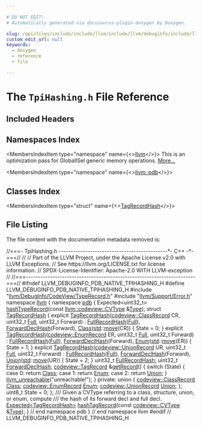 ```yaml
---

# DO NOT EDIT!
# Automatically generated via docusaurus-plugin-doxygen by Doxygen.

slug: /api/files/include/include/llvm/include/llvm/debuginfo/include/llvm/debuginfo/pdb/include/llvm/debuginfo/pdb/native/tpihashing-h
custom_edit_url: null
keywords:
  - doxygen
  - reference
  - file

---
```





# The `TpiHashing.h` File Reference

<DoxygenPage pluginConfig={pluginConfig}>



## Included Headers

<IncludesList>
<IncludesListItem
  filePath="llvm/DebugInfo/CodeView/TypeRecord.h"
  permalink="/docs/api/files/include/include/llvm/include/llvm/debuginfo/include/llvm/debuginfo/codeview/typerecord-h"
  isLocal="true" />
<IncludesListItem
  filePath="llvm/Support/Error.h"
  permalink="/docs/api/files/include/include/llvm/include/llvm/support/error-h"
  isLocal="true" />
</IncludesList>

## Namespaces Index

<MembersIndex>

<MembersIndexItem
  type="namespace"
  name={<><a href="/docs/api/namespaces/llvm">llvm</a></>}>
This is an optimization pass for GlobalISel generic memory operations. <a href="/docs/api/namespaces/llvm/#details">More...</a>
</MembersIndexItem>

<MembersIndexItem
  type="namespace"
  name={<><a href="/docs/api/namespaces/llvm/pdb">llvm::pdb</a></>}>
</MembersIndexItem>

</MembersIndex>

## Classes Index

<MembersIndex>

<MembersIndexItem
  type="struct"
  name={<><a href="/docs/api/structs/llvm/pdb/tagrecordhash">TagRecordHash</a></>}>
</MembersIndexItem>

</MembersIndex>


## File Listing

The file content with the documentation metadata removed is:

<ProgramListing>

<Link id="l00001" /><CodeLine lineNumber="1"><span class="doxyHighlightComment">//===- TpiHashing.h ---------------------------------------------&#42;- C++ -&#42;-===//</span></CodeLine>
<Link id="l00002" /><CodeLine lineNumber="2"><span class="doxyHighlightComment">//</span></CodeLine>
<Link id="l00003" /><CodeLine lineNumber="3"><span class="doxyHighlightComment">// Part of the LLVM Project, under the Apache License v2.0 with LLVM Exceptions.</span></CodeLine>
<Link id="l00004" /><CodeLine lineNumber="4"><span class="doxyHighlightComment">// See https://llvm.org/LICENSE.txt for license information.</span></CodeLine>
<Link id="l00005" /><CodeLine lineNumber="5"><span class="doxyHighlightComment">// SPDX-License-Identifier: Apache-2.0 WITH LLVM-exception</span></CodeLine>
<Link id="l00006" /><CodeLine lineNumber="6"><span class="doxyHighlightComment">//</span></CodeLine>
<Link id="l00007" /><CodeLine lineNumber="7"><span class="doxyHighlightComment">//===----------------------------------------------------------------------===//</span></CodeLine>
<Link id="l00008" /><CodeLine lineNumber="8"></CodeLine>
<Link id="l00009" /><CodeLine lineNumber="9"><span class="doxyHighlightPreprocessor">#ifndef LLVM&#95;DEBUGINFO&#95;PDB&#95;NATIVE&#95;TPIHASHING&#95;H</span></CodeLine>
<Link id="l00010" /><CodeLine lineNumber="10"><span class="doxyHighlightPreprocessor">#define LLVM&#95;DEBUGINFO&#95;PDB&#95;NATIVE&#95;TPIHASHING&#95;H</span></CodeLine>
<Link id="l00011" /><CodeLine lineNumber="11"></CodeLine>
<Link id="l00012" /><CodeLine lineNumber="12"><span class="doxyHighlightPreprocessor">#include &quot;<a href="/docs/api/files/include/include/llvm/include/llvm/debuginfo/include/llvm/debuginfo/codeview/typerecord-h">llvm/DebugInfo/CodeView/TypeRecord.h</a>&quot;</span></CodeLine>
<Link id="l00013" /><CodeLine lineNumber="13"><span class="doxyHighlightPreprocessor">#include &quot;<a href="/docs/api/files/include/include/llvm/include/llvm/support/error-h">llvm/Support/Error.h</a>&quot;</span></CodeLine>
<Link id="l00014" /><CodeLine lineNumber="14"></CodeLine>
<Link id="l00015" /><CodeLine lineNumber="15"><span class="doxyHighlightKeyword">namespace </span><span class="doxyHighlight"><a href="/docs/api/namespaces/llvm">llvm</a> &#123;</span></CodeLine>
<Link id="l00016" /><CodeLine lineNumber="16"><span class="doxyHighlightKeyword">namespace </span><span class="doxyHighlight"><a href="/docs/api/namespaces/llvm/pdb">pdb</a> &#123;</span></CodeLine>
<Link id="l00017" /><CodeLine lineNumber="17"></CodeLine>
<Link id="l00018" /><CodeLine lineNumber="18"><span class="doxyHighlight">Expected&lt;uint32&#95;t&gt; <a href="/docs/api/namespaces/llvm/pdb/#a69bf231aca848ed614fb954ea4d65ff2">hashTypeRecord</a>(</span><span class="doxyHighlightKeyword">const</span><span class="doxyHighlight"> <a href="/docs/api/namespaces/llvm/codeview/#a238eda31f74c0f0f3224f71b50b7d165">llvm::codeview::CVType</a> &amp;<a href="/docs/api/namespaces/llvm/pdb/#a952cb7401a07c49e2879fbfc92f0dc2caa1fa27779242b4902f7ae3bdd5c6d508">Type</a>);</span></CodeLine>
<Link id="l00019" /><CodeLine lineNumber="19"></CodeLine>
<Link id="l00020" /><CodeLine lineNumber="20" lineLink="/docs/api/structs/llvm/pdb/tagrecordhash"><span class="doxyHighlightKeyword">struct </span><span class="doxyHighlight"><a href="/docs/api/structs/llvm/pdb/tagrecordhash/#ac92cea490b7636601a96777aa6360e19">TagRecordHash</a> &#123;</span></CodeLine>
<Link id="l00021" /><CodeLine lineNumber="21" lineLink="/docs/api/structs/llvm/pdb/tagrecordhash/#ac92cea490b7636601a96777aa6360e19"><span class="doxyHighlight">  </span><span class="doxyHighlightKeyword">explicit</span><span class="doxyHighlight"> <a href="/docs/api/structs/llvm/pdb/tagrecordhash/#ac92cea490b7636601a96777aa6360e19">TagRecordHash</a>(<a href="/docs/api/classes/llvm/codeview/classrecord">codeview::ClassRecord</a> CR, uint32&#95;t <a href="/docs/api/namespaces/llvm/#ad5b7ced2aa529c892b2219cd29b08760abbd47109890259c0127154db1af26c75">Full</a>,</span></CodeLine>
<Link id="l00022" /><CodeLine lineNumber="22"><span class="doxyHighlight">                         uint32&#95;t Forward)</span></CodeLine>
<Link id="l00023" /><CodeLine lineNumber="23"><span class="doxyHighlight">      : <a href="/docs/api/structs/llvm/pdb/tagrecordhash/#aebed6b6e96fec8aa75baa244ff00bd60">FullRecordHash</a>(<a href="/docs/api/namespaces/llvm/#ad5b7ced2aa529c892b2219cd29b08760abbd47109890259c0127154db1af26c75">Full</a>), <a href="/docs/api/structs/llvm/pdb/tagrecordhash/#ad7f2e7b61bdf0dae749fff81aecb355d">ForwardDeclHash</a>(Forward), <a href="/docs/api/structs/llvm/pdb/tagrecordhash/#a14259944b51c7c77cd5b1becd1397c39">Class</a>(<a href="/docs/api/namespaces/std">std</a>::<a href="/docs/api/namespaces/llvm/#abfc9c7ecf70f66901e439f7c04ef3dbb">move</a>(CR)) &#123;</span></CodeLine>
<Link id="l00024" /><CodeLine lineNumber="24"><span class="doxyHighlight">    State = 0;</span></CodeLine>
<Link id="l00025" /><CodeLine lineNumber="25"><span class="doxyHighlight">  &#125;</span></CodeLine>
<Link id="l00026" /><CodeLine lineNumber="26"></CodeLine>
<Link id="l00027" /><CodeLine lineNumber="27" lineLink="/docs/api/structs/llvm/pdb/tagrecordhash/#a6d73f017abd9748dff3261a289b60d2c"><span class="doxyHighlight">  </span><span class="doxyHighlightKeyword">explicit</span><span class="doxyHighlight"> <a href="/docs/api/structs/llvm/pdb/tagrecordhash/#a6d73f017abd9748dff3261a289b60d2c">TagRecordHash</a>(<a href="/docs/api/classes/llvm/codeview/enumrecord">codeview::EnumRecord</a> ER, uint32&#95;t <a href="/docs/api/namespaces/llvm/#ad5b7ced2aa529c892b2219cd29b08760abbd47109890259c0127154db1af26c75">Full</a>,</span></CodeLine>
<Link id="l00028" /><CodeLine lineNumber="28"><span class="doxyHighlight">                         uint32&#95;t Forward)</span></CodeLine>
<Link id="l00029" /><CodeLine lineNumber="29"><span class="doxyHighlight">      : <a href="/docs/api/structs/llvm/pdb/tagrecordhash/#aebed6b6e96fec8aa75baa244ff00bd60">FullRecordHash</a>(<a href="/docs/api/namespaces/llvm/#ad5b7ced2aa529c892b2219cd29b08760abbd47109890259c0127154db1af26c75">Full</a>), <a href="/docs/api/structs/llvm/pdb/tagrecordhash/#ad7f2e7b61bdf0dae749fff81aecb355d">ForwardDeclHash</a>(Forward), <a href="/docs/api/structs/llvm/pdb/tagrecordhash/#a580312d7d779162a098ffa4490760c39">Enum</a>(<a href="/docs/api/namespaces/std">std</a>::<a href="/docs/api/namespaces/llvm/#abfc9c7ecf70f66901e439f7c04ef3dbb">move</a>(ER)) &#123;</span></CodeLine>
<Link id="l00030" /><CodeLine lineNumber="30"><span class="doxyHighlight">    State = 1;</span></CodeLine>
<Link id="l00031" /><CodeLine lineNumber="31"><span class="doxyHighlight">  &#125;</span></CodeLine>
<Link id="l00032" /><CodeLine lineNumber="32"></CodeLine>
<Link id="l00033" /><CodeLine lineNumber="33" lineLink="/docs/api/structs/llvm/pdb/tagrecordhash/#a5f51cba4a2ac9a6707aa782905f37ebe"><span class="doxyHighlight">  </span><span class="doxyHighlightKeyword">explicit</span><span class="doxyHighlight"> <a href="/docs/api/structs/llvm/pdb/tagrecordhash/#a5f51cba4a2ac9a6707aa782905f37ebe">TagRecordHash</a>(<a href="/docs/api/structs/llvm/codeview/unionrecord">codeview::UnionRecord</a> UR, uint32&#95;t <a href="/docs/api/namespaces/llvm/#ad5b7ced2aa529c892b2219cd29b08760abbd47109890259c0127154db1af26c75">Full</a>,</span></CodeLine>
<Link id="l00034" /><CodeLine lineNumber="34"><span class="doxyHighlight">                         uint32&#95;t Forward)</span></CodeLine>
<Link id="l00035" /><CodeLine lineNumber="35"><span class="doxyHighlight">      : <a href="/docs/api/structs/llvm/pdb/tagrecordhash/#aebed6b6e96fec8aa75baa244ff00bd60">FullRecordHash</a>(<a href="/docs/api/namespaces/llvm/#ad5b7ced2aa529c892b2219cd29b08760abbd47109890259c0127154db1af26c75">Full</a>), <a href="/docs/api/structs/llvm/pdb/tagrecordhash/#ad7f2e7b61bdf0dae749fff81aecb355d">ForwardDeclHash</a>(Forward), <a href="/docs/api/structs/llvm/pdb/tagrecordhash/#ac24a906255e201a027a05fbf3402df78">Union</a>(<a href="/docs/api/namespaces/std">std</a>::<a href="/docs/api/namespaces/llvm/#abfc9c7ecf70f66901e439f7c04ef3dbb">move</a>(UR)) &#123;</span></CodeLine>
<Link id="l00036" /><CodeLine lineNumber="36"><span class="doxyHighlight">    State = 2;</span></CodeLine>
<Link id="l00037" /><CodeLine lineNumber="37"><span class="doxyHighlight">  &#125;</span></CodeLine>
<Link id="l00038" /><CodeLine lineNumber="38"></CodeLine>
<Link id="l00039" /><CodeLine lineNumber="39" lineLink="/docs/api/structs/llvm/pdb/tagrecordhash/#aebed6b6e96fec8aa75baa244ff00bd60"><span class="doxyHighlight">  uint32&#95;t <a href="/docs/api/structs/llvm/pdb/tagrecordhash/#aebed6b6e96fec8aa75baa244ff00bd60">FullRecordHash</a>;</span></CodeLine>
<Link id="l00040" /><CodeLine lineNumber="40" lineLink="/docs/api/structs/llvm/pdb/tagrecordhash/#ad7f2e7b61bdf0dae749fff81aecb355d"><span class="doxyHighlight">  uint32&#95;t <a href="/docs/api/structs/llvm/pdb/tagrecordhash/#ad7f2e7b61bdf0dae749fff81aecb355d">ForwardDeclHash</a>;</span></CodeLine>
<Link id="l00041" /><CodeLine lineNumber="41"></CodeLine>
<Link id="l00042" /><CodeLine lineNumber="42" lineLink="/docs/api/structs/llvm/pdb/tagrecordhash/#a81f96b979e4355fecacba133113333aa"><span class="doxyHighlight">  <a href="/docs/api/classes/llvm/codeview/tagrecord">codeview::TagRecord</a> &amp;<a href="/docs/api/structs/llvm/pdb/tagrecordhash/#a81f96b979e4355fecacba133113333aa">getRecord</a>() &#123;</span></CodeLine>
<Link id="l00043" /><CodeLine lineNumber="43"><span class="doxyHighlight">    </span><span class="doxyHighlightKeywordFlow">switch</span><span class="doxyHighlight"> (State) &#123;</span></CodeLine>
<Link id="l00044" /><CodeLine lineNumber="44"><span class="doxyHighlight">    </span><span class="doxyHighlightKeywordFlow">case</span><span class="doxyHighlight"> 0:</span></CodeLine>
<Link id="l00045" /><CodeLine lineNumber="45"><span class="doxyHighlight">      </span><span class="doxyHighlightKeywordFlow">return</span><span class="doxyHighlight"> <a href="/docs/api/structs/llvm/pdb/tagrecordhash/#a14259944b51c7c77cd5b1becd1397c39">Class</a>;</span></CodeLine>
<Link id="l00046" /><CodeLine lineNumber="46"><span class="doxyHighlight">    </span><span class="doxyHighlightKeywordFlow">case</span><span class="doxyHighlight"> 1:</span></CodeLine>
<Link id="l00047" /><CodeLine lineNumber="47"><span class="doxyHighlight">      </span><span class="doxyHighlightKeywordFlow">return</span><span class="doxyHighlight"> <a href="/docs/api/structs/llvm/pdb/tagrecordhash/#a580312d7d779162a098ffa4490760c39">Enum</a>;</span></CodeLine>
<Link id="l00048" /><CodeLine lineNumber="48"><span class="doxyHighlight">    </span><span class="doxyHighlightKeywordFlow">case</span><span class="doxyHighlight"> 2:</span></CodeLine>
<Link id="l00049" /><CodeLine lineNumber="49"><span class="doxyHighlight">      </span><span class="doxyHighlightKeywordFlow">return</span><span class="doxyHighlight"> <a href="/docs/api/structs/llvm/pdb/tagrecordhash/#ac24a906255e201a027a05fbf3402df78">Union</a>;</span></CodeLine>
<Link id="l00050" /><CodeLine lineNumber="50"><span class="doxyHighlight">    &#125;</span></CodeLine>
<Link id="l00051" /><CodeLine lineNumber="51"><span class="doxyHighlight">    <a href="/docs/api/files/include/include/llvm/include/llvm/support/errorhandling-h/#ace243f5c25697a1107cce46626b3dc94">llvm&#95;unreachable</a>(</span><span class="doxyHighlightStringLiteral">&quot;unreachable!&quot;</span><span class="doxyHighlight">);</span></CodeLine>
<Link id="l00052" /><CodeLine lineNumber="52"><span class="doxyHighlight">  &#125;</span></CodeLine>
<Link id="l00053" /><CodeLine lineNumber="53"></CodeLine>
<Link id="l00054" /><CodeLine lineNumber="54"><span class="doxyHighlightKeyword">private</span><span class="doxyHighlight">:</span></CodeLine>
<Link id="l00055" /><CodeLine lineNumber="55"><span class="doxyHighlight">  </span><span class="doxyHighlightKeyword">union </span><span class="doxyHighlight">&#123;</span></CodeLine>
<Link id="l00056" /><CodeLine lineNumber="56" lineLink="/docs/api/structs/llvm/pdb/tagrecordhash/#a14259944b51c7c77cd5b1becd1397c39"><span class="doxyHighlight">    <a href="/docs/api/classes/llvm/codeview/classrecord">codeview::ClassRecord</a> <a href="/docs/api/structs/llvm/pdb/tagrecordhash/#a14259944b51c7c77cd5b1becd1397c39">Class</a>;</span></CodeLine>
<Link id="l00057" /><CodeLine lineNumber="57" lineLink="/docs/api/structs/llvm/pdb/tagrecordhash/#a580312d7d779162a098ffa4490760c39"><span class="doxyHighlight">    <a href="/docs/api/classes/llvm/codeview/enumrecord">codeview::EnumRecord</a> <a href="/docs/api/structs/llvm/pdb/tagrecordhash/#a580312d7d779162a098ffa4490760c39">Enum</a>;</span></CodeLine>
<Link id="l00058" /><CodeLine lineNumber="58" lineLink="/docs/api/structs/llvm/pdb/tagrecordhash/#ac24a906255e201a027a05fbf3402df78"><span class="doxyHighlight">    <a href="/docs/api/structs/llvm/codeview/unionrecord">codeview::UnionRecord</a> <a href="/docs/api/structs/llvm/pdb/tagrecordhash/#ac24a906255e201a027a05fbf3402df78">Union</a>;</span></CodeLine>
<Link id="l00059" /><CodeLine lineNumber="59"><span class="doxyHighlight">  &#125;;</span></CodeLine>
<Link id="l00060" /><CodeLine lineNumber="60"></CodeLine>
<Link id="l00061" /><CodeLine lineNumber="61"><span class="doxyHighlight">  uint8&#95;t State = 0;</span></CodeLine>
<Link id="l00062" /><CodeLine lineNumber="62"><span class="doxyHighlight">&#125;;</span></CodeLine>
<Link id="l00063" /><CodeLine lineNumber="63"></CodeLine>
<Link id="l00064" /><CodeLine lineNumber="64"><span class="doxyHighlightComment">/// Given a CVType referring to a class, structure, union, or enum, compute</span></CodeLine>
<Link id="l00065" /><CodeLine lineNumber="65"><span class="doxyHighlightComment">/// the hash of its forward decl and full decl.</span></CodeLine>
<Link id="l00066" /><CodeLine lineNumber="66"><span class="doxyHighlight"><a href="/docs/api/classes/llvm/expected">Expected&lt;TagRecordHash&gt;</a> <a href="/docs/api/namespaces/llvm/pdb/#ac4ae17008fa3248cf4065352bdf7e029">hashTagRecord</a>(</span><span class="doxyHighlightKeyword">const</span><span class="doxyHighlight"> <a href="/docs/api/namespaces/llvm/codeview/#a238eda31f74c0f0f3224f71b50b7d165">codeview::CVType</a> &amp;<a href="/docs/api/classes/llvm/type">Type</a>);</span></CodeLine>
<Link id="l00067" /><CodeLine lineNumber="67"></CodeLine>
<Link id="l00068" /><CodeLine lineNumber="68"><span class="doxyHighlight">&#125; </span><span class="doxyHighlightComment">// end namespace pdb</span></CodeLine>
<Link id="l00069" /><CodeLine lineNumber="69"><span class="doxyHighlight">&#125; </span><span class="doxyHighlightComment">// end namespace llvm</span></CodeLine>
<Link id="l00070" /><CodeLine lineNumber="70"></CodeLine>
<Link id="l00071" /><CodeLine lineNumber="71"><span class="doxyHighlightPreprocessor">#endif </span><span class="doxyHighlightComment">// LLVM&#95;DEBUGINFO&#95;PDB&#95;NATIVE&#95;TPIHASHING&#95;H</span></CodeLine>

</ProgramListing>


</DoxygenPage>
